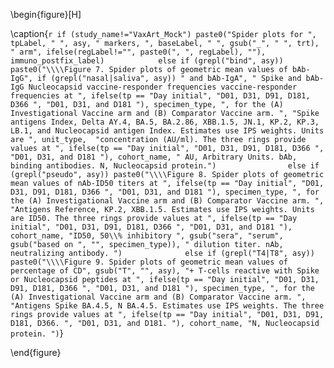 \begin{figure}[H]
\center

\includegraphics[width=1\textwidth]{`r here("immuno_graphical", "output", attr(config,"config"), paste0("radar_plot_weighted_geomean_", tolower(gsub(" ", "_", tp)), "_", reg, asy, "_", tolower(bsero), "_", trt, if (study_name == "VaxArt_Mock" & tp == "Day whole") "_final", if (study_name == "VaxArt_Mock" & tp == "Day initial") "_initial", ".pdf"))`}

\caption{`r if (study_name!="VaxArt_Mock") paste0("Spider plots for ", tpLabel, " ", asy, " markers, ", baseLabel, " ", gsub("_", " ", trt), " arm", ifelse(regLabel!="", paste0(", ", regLabel), ""), immuno_postfix_label)            else if (grepl("bind", asy)) paste0("\\\\Figure 7. Spider plots of geometric mean values of bAb-IgG", if (grepl("nasal|saliva", asy)) " and bAb-IgA", " Spike and bAb-IgG Nucleocapsid vaccine-responder frequencies vaccine-responder frequencies at ", ifelse(tp == "Day initial", "D01, D31, D91, D181, D366 ", "D01, D31, and D181 "), specimen_type, ", for the (A) Investigational Vaccine arm and (B) Comparator Vaccine arm. ", "Spike antigens Index, Delta AY.4, BA.5, BA.2.86, XBB.1.5, JN.1, KP.2, KP.3, LB.1, and Nucleocapsid antigen Index. Estimates use IPS weights. Units are ", unit_type,  "concentration (AU/ml). The three rings provide values at ", ifelse(tp == "Day initial", "D01, D31, D91, D181, D366 ", "D01, D31, and D181 "), cohort_name, " AU, Arbitrary Units. bAb, binding antibodies. N, Nucleocapsid protein.")                else if (grepl("pseudo", asy)) paste0("\\\\Figure 8. Spider plots of geometric mean values of nAb-ID50 titers at ", ifelse(tp == "Day initial", "D01, D31, D91, D181, D366 ", "D01, D31, and D181 "), specimen_type, ", for the (A) Investigational Vaccine arm and (B) Comparator Vaccine arm. ", "Antigens Reference, KP.2, XBB.1.5. Estimates use IPS weights. Units are ID50. The three rings provide values at ", ifelse(tp == "Day initial", "D01, D31, D91, D181, D366 ", "D01, D31, and D181 "), cohort_name, "ID50, 50\\% inhibitory ", gsub("sera", "serum", gsub("based on ", "", specimen_type)), " dilution titer. nAb, neutralizing antibody. ")              else if (grepl("T4|T8", asy)) paste0("\\\\Figure 9. Spider plots of geometric mean values of percentage of CD", gsub("T", "", asy), "+ T-cells reactive with Spike or Nucleocapsid peptides at ", ifelse(tp == "Day initial", "D01, D31, D91, D181, D366 ", "D01, D31, and D181 "), specimen_type, ", for the (A) Investigational Vaccine arm and (B) Comparator Vaccine arm. ", "Antigens Spike BA.4.5, N BA.4.5. Estimates use IPS weights. The three rings provide values at ", ifelse(tp == "Day initial", "D01, D31, D91, D181, D366. ", "D01, D31, and D181. "), cohort_name, "N, Nucleocapsid protein. ")`}

\end{figure}

\hphantom{Random text to appease the latex god}
